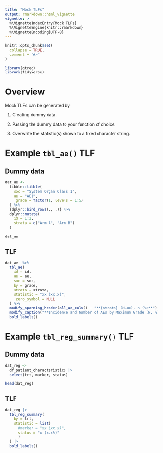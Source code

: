 ```yaml
---
title: "Mock TLFs"
output: rmarkdown::html_vignette
vignette: >
  %\VignetteIndexEntry{Mock TLFs}
  %\VignetteEngine{knitr::rmarkdown}
  %\VignetteEncoding{UTF-8}
---
```


```r
knitr::opts_chunk$set(
  collapse = TRUE,
  comment = "#>"
)
```

```r
library(gtreg)
library(tidyverse)
```

# Overview

Mock TLFs can be generated by 

1. Creating dummy data.

2. Passing the dummy data to your function of choice.

3. Overwrite the statistic(s) shown to a fixed character string.

# Example `tbl_ae()` TLF

## Dummy data

```r
dat_ae <-
  tibble::tibble(
    soc = "System Organ Class 1",
    ae = "AE1",
     grade = factor(1, levels = 1:5)
  ) %>%
  {dplyr::bind_rows(., .)} %>%
  dplyr::mutate(
    id = 1:2,
    strata = c("Arm A", "Arm B")
  )
```

```r
dat_ae
```


## TLF

```r
dat_ae  %>%
  tbl_ae(
    id = id,
    ae = ae, 
    soc = soc,
    by = grade, 
    strata = strata, 
    statistic = "xx (xx.x)",
     zero_symbol = NULL
  ) %>%
  modify_spanning_header(all_ae_cols() ~ "**{strata} (N=xx), n (%)**") %>%
  modify_caption("**Incidence and Number of AEs by Maximum Grade (N, %)**") %>%
  bold_labels()
```

# Example `tbl_reg_summary()` TLF

## Dummy data

```r
dat_reg <-
  df_patient_characteristics |> 
  select(trt, marker, status)
```

```r
head(dat_reg)
```


## TLF

```r
dat_reg |> 
  tbl_reg_summary(
    by = trt,
    statistic = list(
      #marker = "xx (xx.x)",
      status = "x (x.x%)"
      )
  ) |> 
  bold_labels()
```

